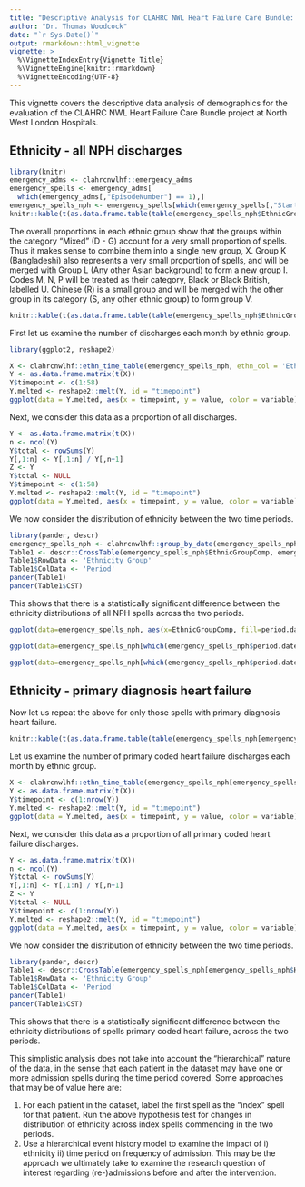 ```yaml
---
title: "Descriptive Analysis for CLAHRC NWL Heart Failure Care Bundle: 2 - Demographics"
author: "Dr. Thomas Woodcock"
date: "`r Sys.Date()`"
output: rmarkdown::html_vignette
vignette: >
  %\VignetteIndexEntry{Vignette Title}
  %\VignetteEngine{knitr::rmarkdown}
  %\VignetteEncoding{UTF-8}
---
```



This vignette covers the descriptive data analysis of demographics for the
evaluation of the CLAHRC NWL Heart Failure Care Bundle project at North West London Hospitals.

## Ethnicity - all NPH discharges

```r
library(knitr)
emergency_adms <- clahrcnwlhf::emergency_adms
emergency_spells <- emergency_adms[
  which(emergency_adms[,"EpisodeNumber"] == 1),]
emergency_spells_nph <- emergency_spells[which(emergency_spells[,"StartWardSite"] == "NPH"),]
knitr::kable(t(as.data.frame.table(table(emergency_spells_nph$EthnicGroup))))
```

The overall proportions in each ethnic group show that the groups within the
category "Mixed" (D - G) account for a very small proportion of spells. Thus it
makes sense to combine them into a single new group, X. Group K (Bangladeshi)
also represents a very small proportion of spells, and will be merged with Group
L (Any other Asian background) to form a new group I. Codes M, N, P  will be
treated as their category, Black or Black British, labelled U. Chinese (R) is a
small group and will be merged with the other group in its category
(S, any other ethnic group) to form group V.


```r
knitr::kable(t(as.data.frame.table(table(emergency_spells_nph$EthnicGroupComp))))
```

First let us examine the number of discharges each month by ethnic group.

```r
library(ggplot2, reshape2)

X <- clahrcnwlhf::ethn_time_table(emergency_spells_nph, ethn_col = 'EthnicGroupComp')
Y <- as.data.frame.matrix(t(X))
Y$timepoint <- c(1:58)
Y.melted <- reshape2::melt(Y, id = "timepoint")
ggplot(data = Y.melted, aes(x = timepoint, y = value, color = variable)) + geom_point() + geom_line()


```

Next, we consider this data as a proportion of all discharges.

```r
Y <- as.data.frame.matrix(t(X))
n <- ncol(Y)
Y$total <- rowSums(Y)
Y[,1:n] <- Y[,1:n] / Y[,n+1]
Z <- Y
Y$total <- NULL
Y$timepoint <- c(1:58)
Y.melted <- reshape2::melt(Y, id = "timepoint")
ggplot(data = Y.melted, aes(x = timepoint, y = value, color = variable)) + geom_point() + geom_line()

```

We now consider the distribution of ethnicity between the two time periods.

```r
library(pander, descr)
emergency_spells_nph <- clahrcnwlhf::group_by_date(emergency_spells_nph, cutoff_dates = c(as.Date("31/12/2011", "%d/%m/%Y"),as.Date("31/03/2014", "%d/%m/%Y"),as.Date("30/11/2016", "%d/%m/%Y")), period_labels = c('Before', 'After'), new_col = 'period')
Table1 <- descr::CrossTable(emergency_spells_nph$EthnicGroupComp, emergency_spells_nph$period, expected = FALSE, prop.r = FALSE, prop.t = FALSE, prop.chisq = TRUE, chisq = TRUE)
Table1$RowData <- 'Ethnicity Group'
Table1$ColData <- 'Period'
pander(Table1)
pander(Table1$CST)
```
This shows that there is a statistically significant difference between the ethnicity distributions of all NPH spells across the two periods. 

```r
ggplot(data=emergency_spells_nph, aes(x=EthnicGroupComp, fill=period.date)) + geom_bar(position=position_dodge())
```
```r
ggplot(data=emergency_spells_nph[which(emergency_spells_nph$period.date == "A"),], aes(x=EthnicGroupComp)) + geom_bar(position=position_dodge(), aes(y = (..count..)/sum(..count..)))
```
```r
ggplot(data=emergency_spells_nph[which(emergency_spells_nph$period.date == "B"),], aes(x=EthnicGroupComp)) + geom_bar(position=position_dodge(), aes(y = (..count..)/sum(..count..)))
```

## Ethnicity - primary diagnosis heart failure

Now let us repeat the above for only those spells with primary diagnosis heart failure.

```r
knitr::kable(t(as.data.frame.table(table(emergency_spells_nph[emergency_spells_nph$Heart.Failure.Episode == TRUE,]$EthnicGroupComp))))
```

Let us examine the number of primary coded heart failure discharges each month by ethnic group.

```r

X <- clahrcnwlhf::ethn_time_table(emergency_spells_nph[emergency_spells_nph$Heart.Failure.Episode == TRUE,], ethn_col = 'EthnicGroupComp')
Y <- as.data.frame.matrix(t(X))
Y$timepoint <- c(1:nrow(Y))
Y.melted <- reshape2::melt(Y, id = "timepoint")
ggplot(data = Y.melted, aes(x = timepoint, y = value, color = variable)) + geom_point() + geom_line()


```

Next, we consider this data as a proportion of all primary coded heart failure discharges.

```r
Y <- as.data.frame.matrix(t(X))
n <- ncol(Y)
Y$total <- rowSums(Y)
Y[,1:n] <- Y[,1:n] / Y[,n+1]
Z <- Y
Y$total <- NULL
Y$timepoint <- c(1:nrow(Y))
Y.melted <- reshape2::melt(Y, id = "timepoint")
ggplot(data = Y.melted, aes(x = timepoint, y = value, color = variable)) + geom_point() + geom_line()

```

We now consider the distribution of ethnicity between the two time periods.

```r
library(pander, descr)
Table1 <- descr::CrossTable(emergency_spells_nph[emergency_spells_nph$Heart.Failure.Episode == TRUE,"EthnicGroupComp"], emergency_spells_nph[emergency_spells_nph$Heart.Failure.Episode == TRUE,"period"], expected = FALSE, prop.r = FALSE, prop.t = FALSE, prop.chisq = TRUE, chisq = TRUE)
Table1$RowData <- 'Ethnicity Group'
Table1$ColData <- 'Period'
pander(Table1)
pander(Table1$CST)
```

This shows that there is a statistically significant difference between the ethnicity distributions of spells primary coded heart failure, across the two periods.

This simplistic analysis does not take into account the "hierarchical" nature of the data, in the sense that each patient in the dataset may have one or more admission spells during the time period covered. Some approaches that may be of value here are:

 1. For each patient in the dataset, label the first spell as the "index" spell for that patient. Run the above hypothesis test for changes in distribution of ethnicity across index spells commencing in the two periods.
 2. Use a hierarchical event history model to examine the impact of i) ethnicity ii) time period on frequency of admission. This may be the approach we ultimately take to examine the research question of interest regarding (re-)admissions before and after the intervention.

